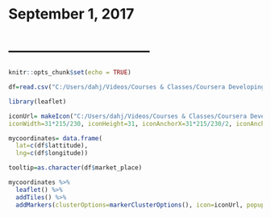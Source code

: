 
# **September 1, 2017**
# **------------------------------**


```{r setup, include=FALSE}
knitr::opts_chunk$set(echo = TRUE)
```

```{r data, echo=FALSE}
df=read.csv("C:/Users/dahj/Videos/Courses & Classes/Coursera Developing Data Products/Week 2/southafricageogplaces.csv")
```
```{r mapping, echo=FALSE}
library(leaflet)

iconUrl= makeIcon("C:/Users/dahj/Videos/Courses & Classes/Coursera Developing Data Products/Week 2/antenna.png",
iconWidth=31*215/230, iconHeight=31, iconAnchorX=31*215/230/2, iconAnchorY=16)

mycoordinates= data.frame(
  lat=c(df$lattitude),
  lng=c(df$longitude))

tooltip=as.character(df$market_place)

mycoordinates %>%
  leaflet() %>%
  addTiles() %>%
  addMarkers(clusterOptions=markerClusterOptions(), icon=iconUrl, popup=tooltip)
```